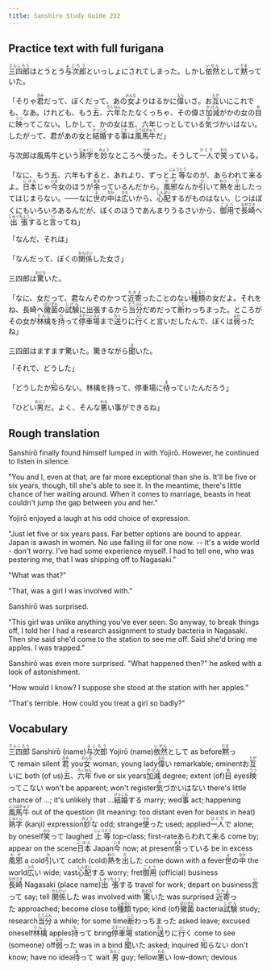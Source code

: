 ```yaml
---
title: Sanshiro Study Guide 232
---
```


## Practice text with full furigana

<p>
<ruby><rb>三四郎</rb><rt>さんしろう</rt></ruby>はとうとう<ruby><rb>与次郎</rb><rt>よじろう</rt></ruby>といっしょにされてしまった。しかし<ruby><rb>依然</rb><rt>いぜん</rt></ruby>として<ruby><rb>黙</rb><rt>だま</rt></ruby>っていた。
</p>

<p>
「そりゃ<ruby><rb>君</rb><rt>きみ</rt></ruby>だって、ぼくだって、あの<ruby><rb>女</rb><rt>おんな</rt></ruby>よりはるかに<ruby><rb>偉</rb><rt>えら</rt></ruby>いさ。お<ruby><rb>互</rb><rt>たが</rt></ruby>いにこれでも、なあ。けれども、もう<ruby><rb>五</rb><rt>ご</rt></ruby>、<ruby><rb>六年</rb><rt>ろくねん</rt></ruby>たたなくっちゃ、その偉さ<ruby><rb>加減</rb><rt>かげん</rt></ruby>がかの女の<ruby><rb>目</rb><rt>め</rt></ruby>に<ruby><rb>映</rb><rt>うつ</rt></ruby>ってこない。しかして、かの女は五、六年じっとしている<ruby><rb>気</rb><rt>き</rt></ruby>づかいはない。したがって、君があの女と<ruby><rb>結婚</rb><rt>けっこん</rt></ruby>する<ruby><rb>事</rb><rt>こと</rt></ruby>は<ruby><rb>風馬牛</rb><rt>ふうばぎゅう</rt></ruby>だ」
</p>

<p>
与次郎は風馬牛という<ruby><rb>熟字</rb><rt>じゅくじ</rt></ruby>を<ruby><rb>妙</rb><rt>みょう</rt></ruby>なところへ<ruby><rb>使</rb><rt>つか</rt></ruby>った。そうして<ruby><rb>一人</rb><rt>ひとり</rt></ruby>で<ruby><rb>笑</rb><rt>わら</rt></ruby>っている。
</p>

<p>
「なに、もう五、六年もすると、あれより、ずっと<ruby><rb>上等</rb><rt>じょうとう</rt></ruby>なのが、あらわれて<ruby><rb>来</rb><rt>く</rt></ruby>るよ。<ruby><rb>日本</rb><rt>にほん</rt></ruby>じゃ<ruby><rb>今</rb><rt>いま</rt></ruby>女のほうが<ruby><rb>余</rb><rt>あま</rt></ruby>っているんだから。<ruby><rb>風邪</rb><rt>かぜ</rt></ruby>なんか<ruby><rb>引</rb><rt>ひ</rt></ruby>いて<ruby><rb>熱</rb><rt>ねつ</rt></ruby>を<ruby><rb>出</rb><rt>だ</rt></ruby>したってはじまらない。――なに<ruby><rb>世</rb><rt>よ</rt></ruby>の<ruby><rb>中</rb><rt>なか</rt></ruby>は<ruby><rb>広</rb><rt>ひろ</rt></ruby>いから、<ruby><rb>心配</rb><rt>しんぱい</rt></ruby>するがものはない。じつはぼくにもいろいろあるんだが、ぼくのほうであんまりうるさいから、<ruby><rb>御用</rb><rt>ごよう</rt></ruby>で<ruby><rb>長崎</rb><rt>ながさき</rt></ruby>へ<ruby><rb>出張</rb><rt>しゅっちょう</rt></ruby>すると<ruby><rb>言</rb><rt>い</rt></ruby>ってね」
</p>

「なんだ、それは」

<p>
「なんだって、ぼくの<ruby><rb>関係</rb><rt>かんけい</rt></ruby>した女さ」
</p>

<p>
三四郎は<ruby><rb>驚</rb><rt>おどろ</rt></ruby>いた。
</p>

<p>
「なに、女だって、君なんぞのかつて<ruby><rb>近寄</rb><rt>ちかよ</rt></ruby>ったことのない<ruby><rb>種類</rb><rt>しゅるい</rt></ruby>の女だよ。それをね、長崎へ<ruby><rb>黴菌</rb><rt>ばいきん</rt></ruby>の<ruby><rb>試験</rb><rt>しけん</rt></ruby>に出張するから<ruby><rb>当分</rb><rt>とうぶん</rt></ruby>だめだって<ruby><rb>断</rb><rt>こと</rt></ruby>わっちまった。ところがその女が<ruby><rb>林檎</rb><rt>りんご</rt></ruby>を<ruby><rb>持</rb><rt>も</rt></ruby>って<ruby><rb>停車場</rb><rt>ステーション</rt></ruby>まで<ruby><rb>送</rb><rt>おく</rt></ruby>りに<ruby><rb>行</rb><rt>い</rt></ruby>くと言いだしたんで、ぼくは<ruby><rb>弱</rb><rt>よわ</rt></ruby>ったね」
</p>

<p>
三四郎はますます驚いた。驚きながら<ruby><rb>聞</rb><rt>き</rt></ruby>いた。
</p>

「それで、どうした」

<p>
「どうしたか<ruby><rb>知</rb><rt>し</rt></ruby>らない。林檎を持って、停車場に<ruby><rb>待</rb><rt>ま</rt></ruby>っていたんだろう」
</p>

<p>
「ひどい<ruby><rb>男</rb><rt>おとこ</rt></ruby>だ。よく、そんな<ruby><rb>悪</rb><rt>わる</rt></ruby>い事ができるね」
</p>


## Rough translation

Sanshirō finally found himself lumped in with Yojirō. However, he continued to listen in silence.

"You and I, even at that, are far more exceptional than she is. It'll be five or six years, though, till she's able to see it. In the meantime, there's little chance of her waiting around. When it comes to marriage, beasts in heat couldn't jump the gap between you and her."

Yojirō enjoyed a laugh at his odd choice of expression.

"Just let five or six years pass. Far better options are bound to appear. Japan is awash in women. No use falling ill for one now. -- It's a wide world - don't worry. I've had some experience myself. I had to tell one, who was pestering me, that I was shipping off to Nagasaki."

"What was that?"

"That, was a girl I was involved with."

Sanshirō was surprised.

"This girl was unlike anything you've ever seen. So anyway, to break things off, I told her I had a research assignment to study bacteria in Nagasaki. Then she said she'd come to the station to see me off. Said she'd bring me apples. I was trapped."

Sanshirō was even more surprised. "What happened then?" he asked with a look of astonishment.

"How would I know? I suppose she stood at the station with her apples."

"That's terrible. How could you treat a girl so badly?"       


## Vocabulary

<p>
<span class="vocabstudy"><ruby><rb>三四郎</rb><rt>さんしろう</rt></ruby>&nbsp;Sanshirō (name)</span><span class="vocabstudy"><ruby><rb>与次郎</rb><rt>よじろう</rt></ruby>&nbsp;Yojirō (name)</span><span class="vocabstudy"><ruby><rb>依然</rb><rt>いぜん</rt></ruby>として&nbsp;as before</span><span class="vocabstudy"><ruby><rb>黙</rb><rt>だま</rt></ruby>って&nbsp;remain silent</span>
<span class="vocabstudy"><ruby><rb>君</rb><rt>きみ</rt></ruby>&nbsp;you</span><span class="vocabstudy"><ruby><rb>女</rb><rt>おんな</rt></ruby>&nbsp;woman; young lady</span><span class="vocabstudy"><ruby><rb>偉</rb><rt>えら</rt></ruby>い&nbsp;remarkable; eminent</span><span class="vocabstudy">お<ruby><rb>互</rb><rt>たが</rt></ruby>いに&nbsp;both (of us)</span><span class="vocabstudy"><ruby><rb>五</rb><rt>ご</rt></ruby>、<ruby><rb>六年</rb><rt>ろくねん</rt></ruby>&nbsp;five or six years</span><span class="vocabstudy"><ruby><rb>加減</rb><rt>かげん</rt></ruby>&nbsp;degree; extent (of)</span><span class="vocabstudy"><ruby><rb>目</rb><rt>め</rt></ruby>&nbsp;eyes</span><span class="vocabstudy"><ruby><rb>映</rb><rt>うつ</rt></ruby>ってこない&nbsp;won't be apparent; won't register</span><span class="vocabstudy"><ruby><rb>気</rb><rt>き</rt></ruby>づかいはない&nbsp;there's little chance of ...; it's unlikely that ...</span><span class="vocabstudy"><ruby><rb>結婚</rb><rt>けっこん</rt></ruby>する&nbsp;marry; wed</span><span class="vocabstudy"><ruby><rb>事</rb><rt>こと</rt></ruby>&nbsp;act; happening</span><span class="vocabstudy"><ruby><rb>風馬牛</rb><rt>ふうばぎゅう</rt></ruby>&nbsp;out of the question (lit meaning: too distant even for beasts in heat)</span>
<span class="vocabstudy"><ruby><rb>熟字</rb><rt>じゅくじ</rt></ruby>&nbsp;(kanji) expression</span><span class="vocabstudy"><ruby><rb>妙</rb><rt>みょう</rt></ruby>な&nbsp;odd; strange</span><span class="vocabstudy"><ruby><rb>使</rb><rt>つか</rt></ruby>った&nbsp;used; applied</span><span class="vocabstudy"><ruby><rb>一人</rb><rt>ひとり</rt></ruby>で&nbsp;alone; by oneself</span><span class="vocabstudy"><ruby><rb>笑</rb><rt>わら</rt></ruby>って&nbsp;laughed</span>
<span class="vocabstudy"><ruby><rb>上等</rb><rt>じょうとう</rt></ruby>&nbsp;top-class; first-rate</span><span class="vocabstudy">あらわれて<ruby><rb>来</rb><rt>く</rt></ruby>る&nbsp;come by; appear on the scene</span><span class="vocabstudy"><ruby><rb>日本</rb><rt>にほん</rt></ruby>&nbsp;Japan</span><span class="vocabstudy"><ruby><rb>今</rb><rt>いま</rt></ruby>&nbsp;now; at present</span><span class="vocabstudy"><ruby><rb>余</rb><rt>あま</rt></ruby>っている&nbsp;be in excess</span><span class="vocabstudy"><ruby><rb>風邪</rb><rt>かぜ</rt></ruby>&nbsp;a cold</span><span class="vocabstudy"><ruby><rb>引</rb><rt>ひ</rt></ruby>いて&nbsp;catch (cold)</span><span class="vocabstudy"><ruby><rb>熱</rb><rt>ねつ</rt></ruby>を<ruby><rb>出</rb><rt>だ</rt></ruby>した&nbsp;come down with a fever</span><span class="vocabstudy"><ruby><rb>世</rb><rt>よ</rt></ruby>の<ruby><rb>中</rb><rt>なか</rt></ruby>&nbsp;the world</span><span class="vocabstudy"><ruby><rb>広</rb><rt>ひろ</rt></ruby>い&nbsp;wide; vast</span><span class="vocabstudy"><ruby><rb>心配</rb><rt>しんぱい</rt></ruby>する&nbsp;worry; fret</span><span class="vocabstudy"><ruby><rb>御用</rb><rt>ごよう</rt></ruby>&nbsp;(official) business</span><span class="vocabstudy"><ruby><rb>長崎</rb><rt>ながさき</rt></ruby>&nbsp;Nagasaki (place name)</span><span class="vocabstudy"><ruby><rb>出張</rb><rt>しゅっちょう</rt></ruby>する&nbsp;travel for work; depart on business</span><span class="vocabstudy"><ruby><rb>言</rb><rt>い</rt></ruby>って&nbsp;say; tell</span>
<span class="vocabstudy"><ruby><rb>関係</rb><rt>かんけい</rt></ruby>した&nbsp;was involved with</span>
<span class="vocabstudy"><ruby><rb>驚</rb><rt>おどろ</rt></ruby>いた&nbsp;was surprised</span>
<span class="vocabstudy"><ruby><rb>近寄</rb><rt>ちかよ</rt></ruby>った&nbsp;approached; become close to</span><span class="vocabstudy"><ruby><rb>種類</rb><rt>しゅるい</rt></ruby>&nbsp;type; kind (of)</span><span class="vocabstudy"><ruby><rb>黴菌</rb><rt>ばいきん</rt></ruby>&nbsp;bacteria</span><span class="vocabstudy"><ruby><rb>試験</rb><rt>しけん</rt></ruby>&nbsp;study; research</span><span class="vocabstudy"><ruby><rb>当分</rb><rt>とうぶん</rt></ruby>&nbsp;a while; for some time</span><span class="vocabstudy"><ruby><rb>断</rb><rt>こと</rt></ruby>わっちまった&nbsp;asked leave; excused oneself</span><span class="vocabstudy"><ruby><rb>林檎</rb><rt>りんご</rt></ruby>&nbsp;apples</span><span class="vocabstudy"><ruby><rb>持</rb><rt>も</rt></ruby>って&nbsp;bring</span><span class="vocabstudy"><ruby><rb>停車場</rb><rt>ステーション</rt></ruby>&nbsp;station</span><span class="vocabstudy"><ruby><rb>送</rb><rt>おく</rt></ruby>りに<ruby><rb>行</rb><rt>い</rt></ruby>く&nbsp;come to see (someone) off</span><span class="vocabstudy"><ruby><rb>弱</rb><rt>よわ</rt></ruby>った&nbsp;was in a bind</span>
<span class="vocabstudy"><ruby><rb>聞</rb><rt>き</rt></ruby>いた&nbsp;asked; inquired</span>
<span class="vocabstudy"><ruby><rb>知</rb><rt>し</rt></ruby>らない&nbsp;don't know; have no idea</span><span class="vocabstudy"><ruby><rb>待</rb><rt>ま</rt></ruby>って&nbsp;wait</span>
<span class="vocabstudy"><ruby><rb>男</rb><rt>おとこ</rt></ruby>&nbsp;guy; fellow</span><span class="vocabstudy"><ruby><rb>悪</rb><rt>わる</rt></ruby>い&nbsp;low-down; devious</span>
</p>
